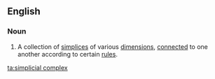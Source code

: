 ==English==
{{wikipedia}}
===Noun===
{{en-noun|es}}

#{{topology}} A collection of [[simplices]] of various [[dimension]]s, [[connect]]ed to one another according to certain [[rule]]s.

[[ta:simplicial complex]]